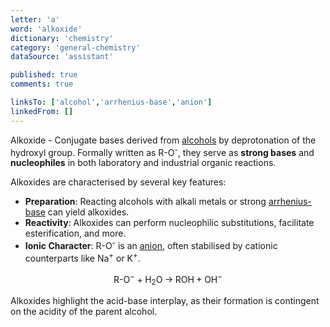 ```yaml
---
letter: 'a'
word: 'alkoxide'
dictionary: 'chemistry'
category: 'general-chemistry'
dataSource: 'assistant'

published: true
comments: true

linksTo: ['alcohol','arrhenius-base','anion']
linkedFrom: []
---
```


<a id="alkoxide">Alkoxide</a> - Conjugate bases derived from [alcohols](#alcohol) by deprotonation of the hydroxyl group. Formally written as R-O<sup>-</sup>, they serve as **strong bases** and **nucleophiles** in both laboratory and industrial organic reactions.

Alkoxides are characterised by several key features:

- **Preparation**: Reacting alcohols with alkali metals or strong [arrhenius-base](#arrhenius_base) can yield alkoxides.
- **Reactivity**: Alkoxides can perform nucleophilic substitutions, facilitate esterification, and more.
- **Ionic Character**: R-O<sup>-</sup> is an [anion](#anion), often stabilised by cationic counterparts like Na<sup>+</sup> or K<sup>+</sup>.

$$
\text{R-O}^- + \text{H}_2\text{O} \;\longrightarrow\; \text{ROH} + \text{OH}^-
$$

Alkoxides highlight the acid-base interplay, as their formation is contingent on the acidity of the parent alcohol.